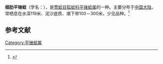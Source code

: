 {{Speciesbox
| name = 细肋平锉蛤
| image = 
| image_width = 
| genus = Limatula
| species = choshiensis
| authority = Kuroda et Habe
}}
'''细肋平锉蛤'''（学名：''{{lang|la|Limatula choshiensis}}''），是[[莺蛤目|莺蛤目]][[狐蛤科|狐蛤科]][[平锉蛤属|平锉蛤属]]的一种。主要分布于[[中国大陆|中国大陆]]，常栖息在水深119米、泥沙底质、潮下带100－300米，少见品种。<ref>{{cite web|url=http://shell.sinica.edu.tw/chinese/shellbase_detail.php?science_no=3708|title=国际贝库：细肋平锉蛤|publisher=台湾贝类资料库|accessdate=2009-08-11}}</ref>

== 参考文献 ==
{{reflist|2}}
{{Taxonbar|from=Q13763311}}

[[Category:平锉蛤属|Category:平锉蛤属]]